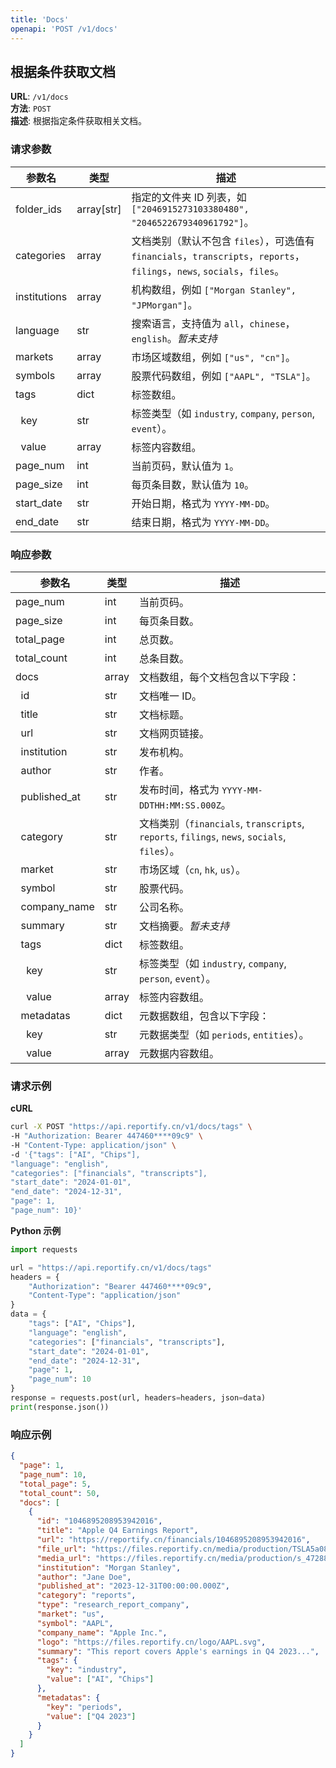 ```yaml
---
title: 'Docs'
openapi: 'POST /v1/docs'
---
```


## 根据条件获取文档

**URL**: `/v1/docs`  
**方法**: `POST`  
**描述**: 根据指定条件获取相关文档。

### 请求参数

| 参数名       | 类型         | 描述                                                      |
|--------------|--------------|-----------------------------------------------------------|
| folder_ids   | array[str]   | 指定的文件夹 ID 列表，如 `["2046915273103380480", "2046522679340961792"]`。                  |
| categories     | array  | 文档类别（默认不包含 `files`），可选值有 `financials`，`transcripts`，`reports`，`filings`，`news`, `socials`，`files`。 |
| institutions       | array          | 机构数组，例如 `["Morgan Stanley", "JPMorgan"]`。                   |
| language       | str    | 搜索语言，支持值为 `all`，`chinese`，`english`。*暂未支持*            |
| markets       | array          | 市场区域数组，例如 `["us", "cn"]`。                   |
| symbols       | array          | 股票代码数组，例如 `["AAPL", "TSLA"]`。                   |
| tags           | dict   | 标签数组。                                                        |
| &nbsp;&nbsp;key| str    | 标签类型（如 `industry`, `company`, `person`, `event`）。            |
| &nbsp;&nbsp;value| array | 标签内容数组。                                                      |
| page_num       | int    | 当前页码，默认值为 `1`。                                   |
| page_size      | int    | 每页条目数，默认值为 `10`。                                   |
| start_date     | str    | 开始日期，格式为 `YYYY-MM-DD`。                             |
| end_date       | str    | 结束日期，格式为 `YYYY-MM-DD`。                             |

### 响应参数
| 参数名            | 类型    | 描述                                                           |
|----------------|-------|--------------------------------------------------------------|
| page_num       | int   | 当前页码。                                                        |
| page_size      | int   | 每页条目数。                                                       |
| total_page     | int   | 总页数。                                                         |
| total_count      | int   | 总条目数。                                                        |
| docs           | array | 文档数组，每个文档包含以下字段：                                             |
| &nbsp;&nbsp;id           | str   | 文档唯一 ID。                                                     |
| &nbsp;&nbsp;title        | str   | 文档标题。                                                        |
| &nbsp;&nbsp;url          | str   | 文档网页链接。                                                      |
| &nbsp;&nbsp;institution  | str   | 发布机构。                                                        |
| &nbsp;&nbsp;author       | str   | 作者。                                                          |
| &nbsp;&nbsp;published_at | str   | 发布时间，格式为 `YYYY-MM-DDTHH:MM:SS.000Z`。                         |
| &nbsp;&nbsp;category     | str   | 文档类别（`financials`, `transcripts`, `reports`, `filings`, `news`, `socials`, `files`）。 |
| &nbsp;&nbsp;market       | str   | 市场区域（`cn`, `hk`, `us`）。                                      |
| &nbsp;&nbsp;symbol       | str   | 股票代码。                                                        |
| &nbsp;&nbsp;company_name | str   | 公司名称。                                                        |
| &nbsp;&nbsp;summary      | str   | 文档摘要。*暂未支持*                                                        |
| &nbsp;&nbsp;tags         | dict  | 标签数组。                                                        |
| &nbsp;&nbsp;&nbsp;&nbsp;key        | str   | 标签类型（如 `industry`, `company`, `person`, `event`）。            |
| &nbsp;&nbsp;&nbsp;&nbsp;value      | array | 标签内容数组。                                                      |
| &nbsp;&nbsp;metadatas    | dict  | 元数据数组，包含以下字段：                                                |
| &nbsp;&nbsp;&nbsp;&nbsp;key        | str   | 元数据类型（如 `periods`, `entities`）。                               |
| &nbsp;&nbsp;&nbsp;&nbsp;value      | array | 元数据内容数组。                                                     |


### 请求示例
**cURL**
```bash
curl -X POST "https://api.reportify.cn/v1/docs/tags" \
-H "Authorization: Bearer 447460****09c9" \
-H "Content-Type: application/json" \
-d '{"tags": ["AI", "Chips"], 
"language": "english", 
"categories": ["financials", "transcripts"], 
"start_date": "2024-01-01", 
"end_date": "2024-12-31", 
"page": 1, 
"page_num": 10}'
```

**Python 示例**
```python
import requests

url = "https://api.reportify.cn/v1/docs/tags"
headers = {
    "Authorization": "Bearer 447460****09c9",
    "Content-Type": "application/json"
}
data = {  
    "tags": ["AI", "Chips"],
    "language": "english",
    "categories": ["financials", "transcripts"],
    "start_date": "2024-01-01",
    "end_date": "2024-12-31",
    "page": 1,
    "page_num": 10
}
response = requests.post(url, headers=headers, json=data)
print(response.json())
```

### 响应示例
```json
{
  "page": 1,
  "page_num": 10,
  "total_page": 5,
  "total_count": 50,
  "docs": [
    {
      "id": "1046895208953942016",
      "title": "Apple Q4 Earnings Report",
      "url": "https://reportify.cn/financials/1046895208953942016",
      "file_url": "https://files.reportify.cn/media/production/TSLA5a08ddfbb97bd6486fff7a3875e7fe28_20241024183012.pdf",
      "media_url": "https://files.reportify.cn/media/production/s_4728833_9e25b61b62960211e6040eb2b81b352c.mp3",
      "institution": "Morgan Stanley",
      "author": "Jane Doe",
      "published_at": "2023-12-31T00:00:00.000Z",
      "category": "reports",
      "type": "research_report_company",
      "market": "us",
      "symbol": "AAPL",
      "company_name": "Apple Inc.",
      "logo": "https://files.reportify.cn/logo/AAPL.svg",
      "summary": "This report covers Apple's earnings in Q4 2023...",
      "tags": {
        "key": "industry",
        "value": ["AI", "Chips"]
      },
      "metadatas": {
        "key": "periods",
        "value": ["Q4 2023"]
      }
    }
  ]
}
```
